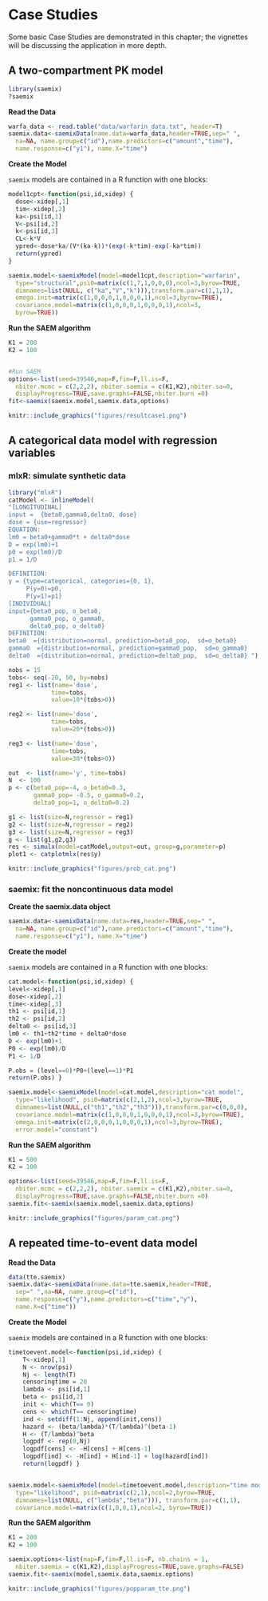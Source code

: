 # Case Studies  {#casestudies}

Some basic Case Studies are demonstrated in this chapter; the vignettes will be discussing the application in more depth. 



<!-- saemix vignette -->

## A two-compartment PK model

```r
library(saemix)
?saemix
```


 **Read the Data**


```r
warfa_data <- read.table("data/warfarin_data.txt", header=T)
saemix.data<-saemixData(name.data=warfa_data,header=TRUE,sep=" ",
  na=NA, name.group=c("id"),name.predictors=c("amount","time"),
  name.response=c("y1"), name.X="time")
```
**Create the Model**

`saemix` models are contained in a R function with one blocks:

```r
model1cpt<-function(psi,id,xidep) {
  dose<-xidep[,1]
  tim<-xidep[,2]
  ka<-psi[id,1]
  V<-psi[id,2]
  k<-psi[id,3]
  CL<-k*V
  ypred<-dose*ka/(V*(ka-k))*(exp(-k*tim)-exp(-ka*tim))
  return(ypred)
}

saemix.model<-saemixModel(model=model1cpt,description="warfarin",
  type="structural",psi0=matrix(c(1,7,1,0,0,0),ncol=3,byrow=TRUE,
  dimnames=list(NULL, c("ka","V","k"))),transform.par=c(1,1,1),
  omega.init=matrix(c(1,0,0,0,1,0,0,0,1),ncol=3,byrow=TRUE),
  covariance.model=matrix(c(1,0,0,0,1,0,0,0,1),ncol=3,
  byrow=TRUE))

```

**Run the SAEM algorithm**

```r
K1 = 200
K2 = 100


#Run SAEM
options<-list(seed=39546,map=F,fim=F,ll.is=F,
  nbiter.mcmc = c(2,2,2), nbiter.saemix = c(K1,K2),nbiter.sa=0,
  displayProgress=TRUE,save.graphs=FALSE,nbiter.burn =0)
fit<-saemix(saemix.model,saemix.data,options)


```

```r
knitr::include_graphics("figures/resultcase1.png")
```


## A categorical data model with regression variables

### mlxR: simulate synthetic data


```r
library("mlxR")
catModel <- inlineModel(
"[LONGITUDINAL]
input =  {beta0,gamma0,delta0, dose}
dose = {use=regressor}
EQUATION:
lm0 = beta0+gamma0*t + delta0*dose
D = exp(lm0)+1
p0 = exp(lm0)/D
p1 = 1/D

DEFINITION:
y = {type=categorical, categories={0, 1}, 
     P(y=0)=p0,
     P(y=1)=p1}
[INDIVIDUAL]
input={beta0_pop, o_beta0,
      gamma0_pop, o_gamma0,
      delta0_pop, o_delta0}
DEFINITION:
beta0  ={distribution=normal, prediction=beta0_pop,  sd=o_beta0}
gamma0  ={distribution=normal, prediction=gamma0_pop,  sd=o_gamma0}
delta0  ={distribution=normal, prediction=delta0_pop,  sd=o_delta0} ")

nobs = 15
tobs<- seq(-20, 50, by=nobs)
reg1 <- list(name='dose',
            time=tobs,
            value=10*(tobs>0))

reg2 <- list(name='dose',
            time=tobs,
            value=20*(tobs>0))

reg3 <- list(name='dose',
            time=tobs,
            value=30*(tobs>0))

out  <- list(name='y', time=tobs)
N  <- 100
p <- c(beta0_pop=-4, o_beta0=0.3, 
       gamma0_pop= -0.5, o_gamma0=0.2,
       delta0_pop=1, o_delta0=0.2)

g1 <- list(size=N,regressor = reg1)
g2 <- list(size=N,regressor = reg2)
g3 <- list(size=N,regressor = reg3)
g <- list(g1,g2,g3)
res <- simulx(model=catModel,output=out, group=g,parameter=p)
plot1 <- catplotmlx(res$y)
```

```r
knitr::include_graphics("figures/prob_cat.png")
```

### saemix: fit the noncontinuous data model
 
 **Create the saemix.data object**

```r
saemix.data<-saemixData(name.data=res,header=TRUE,sep=" ",
  na=NA, name.group=c("id"),name.predictors=c("amount","time"),
  name.response=c("y1"), name.X="time")
```
**Create the model**

`saemix` models are contained in a R function with one blocks:

```r
cat.model<-function(psi,id,xidep) {
level<-xidep[,1]
dose<-xidep[,2]
time<-xidep[,3]
th1 <- psi[id,1]
th2 <- psi[id,2]
delta0 <- psi[id,3]
lm0 <- th1+th2*time + delta0*dose
D <- exp(lm0)+1
P0 <- exp(lm0)/D
P1 <- 1/D

P.obs = (level==0)*P0+(level==1)*P1
return(P.obs) }

saemix.model<-saemixModel(model=cat.model,description="cat model",
  type="likelihood", psi0=matrix(c(2,1,2),ncol=3,byrow=TRUE,
  dimnames=list(NULL,c("th1","th2","th3"))),transform.par=c(0,0,0),
  covariance.model=matrix(c(1,0,0,0,1,0,0,0,1),ncol=3,byrow=TRUE),
  omega.init=matrix(c(2,0,0,0,1,0,0,0,1),ncol=3,byrow=TRUE),
  error.model="constant")

```

**Run the SAEM algorithm**

```r
K1 = 500
K2 = 100

options<-list(seed=39546,map=F,fim=F,ll.is=F,
  nbiter.mcmc = c(2,2,2), nbiter.saemix = c(K1,K2),nbiter.sa=0,
  displayProgress=TRUE,save.graphs=FALSE,nbiter.burn =0)
saemix.fit<-saemix(saemix.model,saemix.data,options)

```

```r
knitr::include_graphics("figures/param_cat.png")
```


## A repeated time-to-event data model



 **Read the Data**
```r
data(tte.saemix)
saemix.data<-saemixData(name.data=tte.saemix,header=TRUE,
  sep=" ",na=NA, name.group=c("id"),
  name.response=c("y"),name.predictors=c("time","y"),
  name.X=c("time"))
```
**Create the Model**

`saemix` models are contained in a R function with one blocks:

```r
timetoevent.model<-function(psi,id,xidep) {
	T<-xidep[,1]
	N <- nrow(psi)
	Nj <- length(T)
	censoringtime = 20
	lambda <- psi[id,1]
	beta <- psi[id,2]
	init <- which(T== 0)
	cens <- which(T== censoringtime)
	ind <- setdiff(1:Nj, append(init,cens))
	hazard <- (beta/lambda)*(T/lambda)^(beta-1)
	H <- (T/lambda)^beta
	logpdf <- rep(0,Nj)
	logpdf[cens] <- -H[cens] + H[cens-1]
	logpdf[ind] <- -H[ind] + H[ind-1] + log(hazard[ind])
	return(logpdf) }


saemix.model<-saemixModel(model=timetoevent.model,description="time model",
  type="likelihood", psi0=matrix(c(2,1),ncol=2,byrow=TRUE,
  dimnames=list(NULL, c("lambda","beta"))), transform.par=c(1,1),
  covariance.model=matrix(c(1,0,0,1),ncol=2, byrow=TRUE))

```

**Run the SAEM algorithm**

```r
K1 = 200
K2 = 100

saemix.options<-list(map=F,fim=F,ll.is=F, nb.chains = 1, 
  nbiter.saemix = c(K1,K2),displayProgress=TRUE,save.graphs=FALSE)
saemix.fit<-saemix(model,saemix.data,saemix.options)

```

```r
knitr::include_graphics("figures/popparam_tte.png")
```
